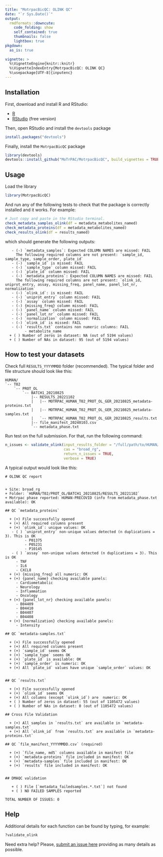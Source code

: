 ```yaml
---
title: "MotrpacBicQC: OLINK QC"
date: "`r Sys.Date()`"
output:
  rmdformats::downcute:
    code_folding: show
    self_contained: true
    thumbnails: false
    lightbox: true
pkgdown:
  as_is: true
  
vignette: >
  %\VignetteEngine{knitr::knitr}
  %\VignetteIndexEntry{MotrpacBicQC: OLINK QC}
  %\usepackage[UTF-8]{inputenc}
---
```



## Installation

First, download and install R and RStudio:

- [R](https://mirror.las.iastate.edu/CRAN/) 
- [RStudio](https://rstudio.com/products/rstudio/download/) (free version)

Then, open RStudio and install the `devtools` package

```r
install.packages("devtools")
```

Finally, install the `MotrpacBicQC` package

```r
library(devtools)
devtools::install_github("MoTrPAC/MotrpacBicQC", build_vignettes = TRUE)
```


## Usage

Load the library

```r
library(MotrpacBicQC)
```

And run any of the following tests to check that the package 
is correctly installed and it works. For example:

```r
# Just copy and paste in the RStudio terminal. 
check_metadata_samples_olink(df = metadata_metabolites_named)
check_metadata_proteins(df = metadata_metabolites_named)
check_results_olink(df = results_named)

```

which should generate the following outputs:

```
   - (-) `metadata_samples`: Expected COLUMN NAMES are missed: FAIL
	 The following required columns are not present: `sample_id, sample_type, sample_order, plate_id`
   - (-) `sample_id` is missed: FAIL
   - (-) `sample_type` column missed: FAIL
   - (-) `plate_id` column missed: FAIL
   - (-) `metadata_proteins`: Expected COLUMN NAMES are missed: FAIL
	 The following required columns are not present: `olink_id, uniprot_entry, assay, missing_freq, panel_name, panel_lot_nr, normalization`
   - (-) `olink_id`: is missed: FAIL
   - (-) `uniprot_entry` column missed: FAIL
   - (-) `assay` column missed: FAIL
   - (-) {missing_freq} column missed: FAIL
   - (-) `panel_name` column missed: FAIL
   - (-) `panel_lot_nr` column missed: FAIL
   - (-) `normalization` column missed: FAIL
   - (-) `olink_id` is missed: FAIL
   - (-) `results.txt` contains non numeric columns: FAIL
		 - metabolite_name
  + ( ) Number of zeros in dataset: NA (out of 5194 values)
  + ( ) Number of NAs in dataset: 95 (out of 5194 values)
```

## How to test your datasets

Check full `RESULTS_YYYYMMDD` folder (recommended). The typical folder and
file structure should look like this:

```
HUMAN/
`-- T02
    `-- PROT_OL
        `-- BATCH1_20210825
            |-- RESULTS_20221102
            |   |-- MOTRPAC_HUMAN_T02_PROT_OL_GER_20210825_metadata-proteins.txt
            |   |-- MOTRPAC_HUMAN_T02_PROT_OL_GER_20210825_metadata-samples.txt
            |   `-- MOTRPAC_HUMAN_T02_PROT_OL_GER_20210825_results.txt
            |-- file_manifest_20240103.csv
            `-- metadata_phase.txt
```


Run test on the full submission. For that, run the following command:

```r
n_issues <- validate_olink(input_results_folder = "/full/path/to/HUMAN/T02/PROT_OL/BATCH1_20210825/RESULTS_20221102", 
                           cas = "broad_rg",
                           return_n_issues = TRUE,
                           verbose = TRUE)
```

A typical output would look like this:

```
# OLINK QC report


+ Site: broad_rg
+ Folder: `HUMAN/T02/PROT_OL/BATCH1_20210825/RESULTS_20221102`
+ Motrpac phase reported: HUMAN-PRECOVID (info from metadata_phase.txt available): OK                                                                  

## QC `metadata_proteins`

  + (+) File successfully opened
  + (+) All required columns present
  + (+) `olink_id`: unique values: OK
   - ( ) `uniprot_entry` non-unique values detected (n duplications = 3). This is OK
		 - P01375
		 - P05231
		 - P10145
   - ( ) `assay` non-unique values detected (n duplications = 3). This is OK
	 - TNF
	 - IL6
	 - CXCL8
  + (+) {missing_freq} all numeric: OK
  + (+) {panel_name} checking available panels:
	 - Cardiometabolic
	 - Neurology
	 - Inflammation
	 - Oncology
  + (+) {panel_lot_nr} checking available panels:
	 - B04409
	 - B04410
	 - B04407
	 - B04408
  + (+) {normalization} checking available panels:
	 - Intensity

## QC `metadata-samples.txt`

  + (+) File successfully opened
  + (+) All required columns present
  + (+) `sample_id` seems OK
  + (+) `sample_type` seems OK
  + (+) `plate_id` is available: OK
  + (+) `sample_order` is numeric: OK
  + (+) All `plate_id` values have unique `sample_order` values: OK


## QC `results.txt`

  + (+) File successfully opened
  + (+) `olink_id` seems OK
  + (+) All columns (except `olink_id`) are  numeric: OK
  + ( ) Number of zeros in dataset: 55 (out of 1105472 values)
  + ( ) Number of NAs in dataset: 0 (out of 1105472 values)

## Cross File Validation

  + (+) All samples in `results.txt` are available in `metadata-samples.txt`
  + (+) All `olink_id` from `results.txt` are available in `metadata-proteins.txt`

## QC `file_manifest_YYYYMMDD.csv` (required)

  + (+) `file_name, md5` columns available in manifest file
  + (+) `metadata-proteins` file included in manifest: OK
  + (+) `metadata-samples` file included in manifest: OK
  + (+) `results` file included in manifest: OK


## DMAQC validation

   + ( ) File [`metadata_failedsamples.*.txt`] not found
   + ( ) NO FAILED SAMPLES reported

TOTAL NUMBER OF ISSUES: 0
```

## Help

Additional details for each function can be found by typing, for example:

```r
?validate_olink
```

Need extra help? Please, [submit an issue here](https://github.com/MoTrPAC/MotrpacBicQC/issues) 
providing as many details as possible.

